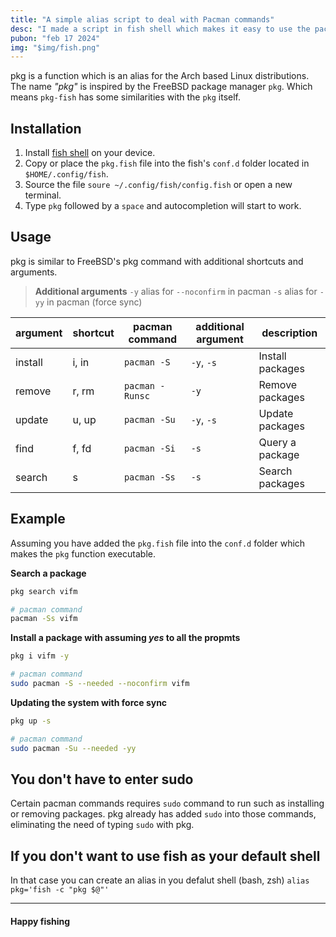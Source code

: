 ```yaml
---
title: "A simple alias script to deal with Pacman commands"
desc: "I made a script in fish shell which makes it easy to use the pacman and it resembles FreeBSD's pkg commands."
pubon: "feb 17 2024"
img: "$img/fish.png"
---
```


pkg is a function which is an alias for the Arch based Linux distributions. The name *"pkg"* is inspired by the FreeBSD package manager `pkg`. Which means `pkg-fish` has some similarities with the `pkg` itself.

## Installation

1. Install [fish shell](https://fishshell.com/) on your device.
2. Copy or place the `pkg.fish` file into the fish's `conf.d` folder located in `$HOME/.config/fish`.
3. Source the file `soure ~/.config/fish/config.fish` or open a new terminal.
4. Type `pkg` followed by a `space` and autocompletion will start to work.

## Usage

pkg is similar to FreeBSD's pkg command with additional shortcuts and arguments.

> **Additional arguments**
> `-y` alias for `--noconfirm` in pacman
> `-s` alias for `-yy` in pacman (force sync) 

| argument | shortcut | pacman command | additional argument | description |
| -------- | ----- | ----------------- | ------------------- | ----------- |
| install  | i, in | `pacman -S`       | `-y`, `-s`          | Install packages |
| remove   | r, rm | `pacman -Runsc`   | `-y`                | Remove packages  |
| update   | u, up | `pacman -Su`      | `-y`, `-s`          | Update packages  |
| find     | f, fd | `pacman -Si`      | `-s`                | Query a package  |
| search   | s     | `pacman -Ss`      | `-s`                | Search packages  |

## Example

Assuming you have added the `pkg.fish` file into the `conf.d` folder which makes the `pkg` function executable.

**Search a package**

```bash
pkg search vifm

# pacman command
pacman -Ss vifm
```

**Install a package with assuming *yes* to all the propmts**

```bash
pkg i vifm -y

# pacman command
sudo pacman -S --needed --noconfirm vifm
```

**Updating the system with force sync**

```bash
pkg up -s

# pacman command
sudo pacman -Su --needed -yy
```

## You don't have to enter sudo

Certain pacman commands requires `sudo` command to run such as installing or removing packages. pkg already has added `sudo` into those commands, eliminating the need of typing `sudo` with pkg.

## If you don't want to use fish as your default shell

In that case you can create an alias in you defalut shell (bash, zsh) `alias pkg='fish -c "pkg $@"'`

---

#### Happy fishing
